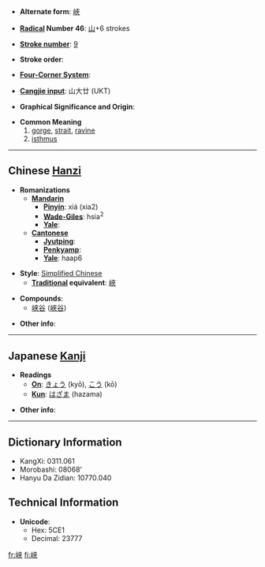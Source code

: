 * '''Alternate form''': [[峽]]

* '''[[Wiktionary:Chinese radical index| Radical]] Number 46''': [[Wiktionary:Chinese radical index 山|山]]+6 strokes

* '''[[Wiktionary:Chinese total strokes index|Stroke number]]''': [[Wiktionary:Chinese total strokes index 9|9]]

* '''Stroke order''': 

* '''[[Wiktionary:Chinese four corner index|Four-Corner System]]''': 

* '''[[Wiktionary:Chinese Cangjie index|Cangjie input]]''': 山大廿 (UKT)

* '''Graphical Significance and Origin''': 

* '''Common Meaning'''
*#[[gorge]], [[strait]], [[ravine]]
*# [[isthmus]]

----

== Chinese [[Hanzi]] ==

* '''Romanizations'''
** '''[[Mandarin]]'''
*** '''[[Pinyin]]''': xiá (xia2)
*** '''[[Wade-Giles]]''': hsia<sup>2</sup>
*** '''[[Yale]]''': 
** '''[[Cantonese]]'''
*** '''[[Jyutping]]''':
*** '''[[Penkyamp]]''': 
*** '''[[Yale]]''': haap6

* '''Style''': [[Simplified Chinese]] 
** '''[[Traditional Chinese|Traditional]] equivalent''': [[峽]]

* '''Compounds''':
** [[峡谷]] ([[峽谷]]) 

* '''Other info''': 

----

== Japanese [[Kanji]] ==

* '''Readings'''
** '''[[On]]''': [[きょう]] (kyō), [[こう]] (kō)
** '''[[Kun]]''': [[はざま]] (hazama)

* '''Other info''':  

----

== Dictionary Information ==

* KangXi: 0311.061
* Morobashi: 08068'
* Hanyu Da Zidian: 10770.040

== Technical Information ==

* '''Unicode''':
** Hex: 5CE1
** Decimal: 23777

[[fr:峡]]
[[fi:峡]]